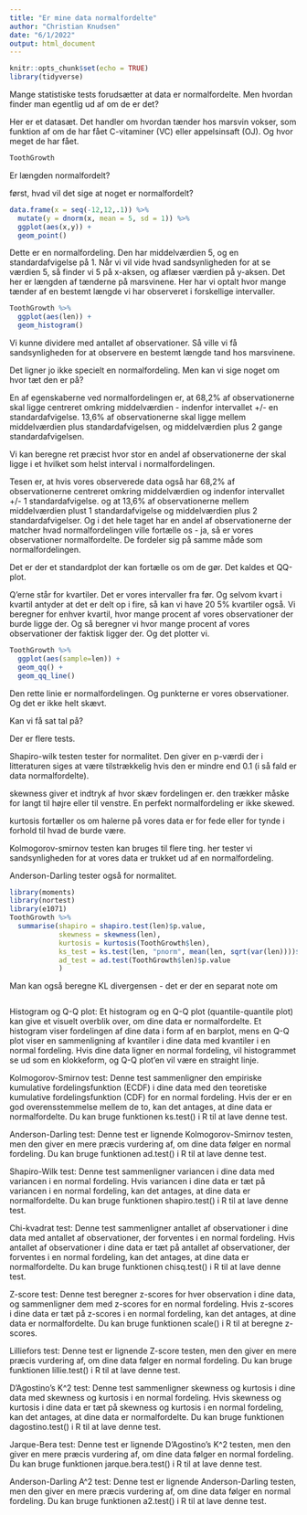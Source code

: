 ```yaml
---
title: "Er mine data normalfordelte"
author: "Christian Knudsen"
date: "6/1/2022"
output: html_document
---
```


```r
knitr::opts_chunk$set(echo = TRUE)
library(tidyverse)
```


Mange statistiske tests forudsætter at data er normalfordelte. Men hvordan
finder man egentlig ud af om de er det?

Her er et datasæt. Det handler om hvordan tænder hos marsvin vokser, som funktion
af om de har fået C-vitaminer (VC) eller appelsinsaft (OJ). Og hvor meget de
har fået.

```r
ToothGrowth
```


Er længden normalfordelt?

først, hvad vil det sige at noget er normalfordelt?

```r
data.frame(x = seq(-12,12,.1)) %>% 
  mutate(y = dnorm(x, mean = 5, sd = 1)) %>% 
  ggplot(aes(x,y)) +
  geom_point()
```

Dette er en normalfordeling. Den har middelværdien 5, og en standardafvigelse
på 1. Når vi vil vide hvad sandsynligheden for at se værdien 5, så finder vi 
5 på x-aksen, og aflæser værdien på y-aksen.
Det her er længden af tænderne på marsvinene. Her har vi optalt hvor mange 
tænder af en bestemt længde vi har observeret i forskellige intervaller.

```r
ToothGrowth %>% 
  ggplot(aes(len)) +
  geom_histogram()
```

Vi kunne dividere med antallet af observationer. Så ville vi få sandsynligheden 
for at observere en bestemt længde tand hos marsvinene.

Det ligner jo ikke specielt en normalfordeling. Men kan vi sige noget om hvor
tæt den er på?

En af egenskaberne ved normalfordelingen er, at 68,2% af observationerne skal
ligge centreret omkring middelværdien - indenfor intervallet +/- en 
standardafvigelse. 13,6% af observationerne skal ligge mellem middelværdien
plus standardafvigelsen, og middelværdien plus 2 gange standardafvigelsen.

Vi kan beregne ret præcist hvor stor en andel af observationerne der skal 
ligge i et hvilket som helst interval i normalfordelingen.

Tesen er, at hvis vores observerede data også har 68,2% af observationerne 
centreret omkring middelværdien og indenfor intervallet +/- 1 standardafvigelse.
og at 13,6% af observationerne mellem middelværdien plust 1 standardafvigelse og
middelværdien plus 2 standardafvigelser. Og i det hele taget har en andel af 
observationerne der matcher hvad normalfordelingen ville fortælle os - ja, så er
vores observationer normalfordelte. De fordeler sig på samme måde som normalfordelingen.

Det er der et standardplot der kan fortælle os om de gør. Det kaldes et QQ-plot.

Q'erne står for kvartiler. Det er vores intervaller fra før. Og selvom kvart i 
kvartil antyder at det er delt op i fire, så kan vi have 20 5% kvartiler også.
Vi beregner for enhver kvartil, hvor mange procent af
vores observationer der burde ligge der. Og så beregner vi hvor mange procent af
vores observationer der faktisk ligger der. Og det plotter vi.

```r
ToothGrowth %>% 
  ggplot(aes(sample=len)) +
  geom_qq() +
  geom_qq_line()
```
Den rette linie er normalfordelingen. Og punkterne er vores observationer. 
Og det er ikke helt skævt.

Kan vi få sat tal på?

Der er flere tests.

Shapiro-wilk testen tester for normalitet. Den giver en p-værdi der i litteraturen
siges at være tilstrækkelig hvis den er mindre end 0.1 (i så fald er data normalfordelte).

skewness giver et indtryk af hvor skæv fordelingen er. den trækker måske for langt
til højre eller til venstre. En perfekt normalfordeling er ikke skewed.

kurtosis fortæller os om halerne på vores data er for fede eller for tynde
i forhold til hvad de burde være.

Kolmogorov-smirnov testen kan bruges til flere ting. her tester vi sandsynligheden
for at vores data er trukket ud af en normalfordeling.

Anderson-Darling tester også for normalitet. 



```r
library(moments)
library(nortest)
library(e1071)
ToothGrowth %>% 
  summarise(shapiro = shapiro.test(len)$p.value,
            skewness = skewness(len),
            kurtosis = kurtosis(ToothGrowth$len),
            ks_test = ks.test(len, "pnorm", mean(len, sqrt(var(len))))$p.value,
            ad_test = ad.test(ToothGrowth$len)$p.value
            )


```

Man kan også beregne KL divergensen - det er der en separat note om


```r

```


Histogram og Q-Q plot: Et histogram og en Q-Q plot (quantile-quantile plot) kan give et visuelt overblik over, om dine data er normalfordelte. Et histogram viser fordelingen af dine data i form af en barplot, mens en Q-Q plot viser en sammenligning af kvantiler i dine data med kvantiler i en normal fordeling. Hvis dine data ligner en normal fordeling, vil histogrammet se ud som en klokkeform, og Q-Q plot'en vil være en straight linje.

Kolmogorov-Smirnov test: Denne test sammenligner den empiriske kumulative fordelingsfunktion (ECDF) i dine data med den teoretiske kumulative fordelingsfunktion (CDF) for en normal fordeling. Hvis der er en god overensstemmelse mellem de to, kan det antages, at dine data er normalfordelte. Du kan bruge funktionen ks.test() i R til at lave denne test.

Anderson-Darling test: Denne test er lignende Kolmogorov-Smirnov testen, men den giver en mere præcis vurdering af, om dine data følger en normal fordeling. Du kan bruge funktionen ad.test() i R til at lave denne test.

Shapiro-Wilk test: Denne test sammenligner variancen i dine data med variancen i en normal fordeling. Hvis variancen i dine data er tæt på variancen i en normal fordeling, kan det antages, at dine data er normalfordelte. Du kan bruge funktionen shapiro.test() i R til at lave denne test.

Chi-kvadrat test: Denne test sammenligner antallet af observationer i dine data med antallet af observationer, der forventes i en normal fordeling. Hvis antallet af observationer i dine data er tæt på antallet af observationer, der forventes i en normal fordeling, kan det antages, at dine data er normalfordelte. Du kan bruge funktionen chisq.test() i R til at lave denne test.

Z-score test: Denne test beregner z-scores for hver observation i dine data, og sammenligner dem med z-scores for en normal fordeling. Hvis z-scores i dine data er tæt på z-scores i en normal fordeling, kan det antages, at dine data er normalfordelte. Du kan bruge funktionen scale() i R til at beregne z-scores.

Lilliefors test: Denne test er lignende Z-score testen, men den giver en mere præcis vurdering af, om dine data følger en normal fordeling. Du kan bruge funktionen lillie.test() i R til at lave denne test.

D'Agostino's K^2 test: Denne test sammenligner skewness og kurtosis i dine data med skewness og kurtosis i en normal fordeling. Hvis skewness og kurtosis i dine data er tæt på skewness og kurtosis i en normal fordeling, kan det antages, at dine data er normalfordelte. Du kan bruge funktionen dagostino.test() i R til at lave denne test.

Jarque-Bera test: Denne test er lignende D'Agostino's K^2 testen, men den giver en mere præcis vurdering af, om dine data følger en normal fordeling. Du kan bruge funktionen jarque.bera.test() i R til at lave denne test.

Anderson-Darling A^2 test: Denne test er lignende Anderson-Darling testen, men den giver en mere præcis vurdering af, om dine data følger en normal fordeling. Du kan bruge funktionen a2.test() i R til at lave denne test.